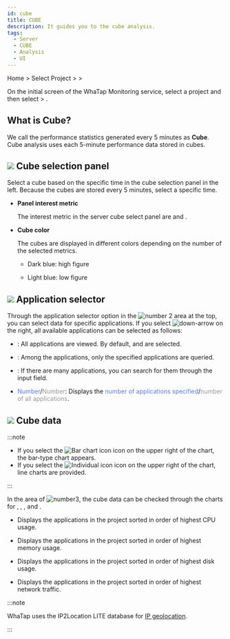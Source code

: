 ```yaml
---
id: cube
title: CUBE
description: It guides you to the cube analysis.
tags:
  - Server
  - CUBE
  - Analysis
  - UI
---
```




Home > Select Project > <Cmdname sid="side_analysis" className="uitext" /> > <Cmdname sid="side_serverCube" className="uitext" />

On the initial screen of the WhaTap Monitoring service, select a project and then select <Cmdname sid="side_analysis" className="uitext" /> > <Cmdname sid="side_serverCube" className="uitext" />. 

## What is Cube?

We call the performance statistics generated every 5 minutes as **Cube**. Cube analysis uses each 5-minute performance data stored in cubes.

<ImgLang img='cube.png' desc='Cube'/>

## ![](/img/number-01.png) Cube selection panel

Select a cube based on the specific time in the cube selection panel in the left. Because the cubes are stored every 5 minutes, select a specific time. 

- **Panel interest metric**

  The interest metric in the server cube select panel are <Cmdname sid="cpu" className="uitext" /> and <Cmdname sid="memory" className="uitext" />.

- **Cube color**

  The cubes are displayed in different colors depending on the number of the selected metrics.

  - <span class='highfg'>Dark blue</span>: <span class='highfg'>high figure</span>

  - <span class='lowfg'>Light blue</span>: <span class='lowfg'>low figure</span>

## ![](/img/number-02.png) Application selector

Through the application selector option in the ![number 2](/img/number-02.png) area at the top, you can select data for specific applications. If you select ![down-arrow](/img/down-arrow.svg) on the right, all available applications can be selected as follows: 

<ImgLang img='cube-select-app.png' desc='Cube selection application'/>

- <Cmdname sid="select_all" className="uitext" />: All applications are viewed. By default, <Cmdname sid="select_all" className="uitext" /> and <Cmdname sid="oid_active" className="uitext" /> are selected.

- <Cmdname sid="checked_only" className="uitext" />: Among the applications, only the specified applications are queried.

- <Cmdname sid="search" className="uitext" />: If there are many applications, you can search for them through the input field.

- <font color='5B7DEC'>Number</font>/<font color='979797'>Number</font>: Displays the <font color='5B7DEC'>number of applications specified</font>/<font color='979797 '>number of all applications</font>.

## ![](/img/number-03.png) Cube data

:::note

- If you select the ![Bar chart icon](/img/ic-dashboard-bar-chart.svg) icon on the upper right of the chart, the bar-type chart appears. 
- If you select the ![Individual icon](/img/ic-multiline-chart.svg) icon on the upper right of the chart, line charts are provided.

:::

In the area of ![number3](/img/number-03.png), the cube data can be checked through the charts for <Cmdname sid="cpu" className="uitext" />, <Cmdname sid="memory" className="uitext" />, <Cmdname sid="disk" className="uitext" />, and <Cmdname sid="network" className="uitext" />.

- <Cmdname sid="cpu" className="uitext" />

  Displays the applications in the project sorted in order of highest CPU usage. 

- <Cmdname sid="memory" className="uitext" />

  Displays the applications in the project sorted in order of highest memory usage.

- <Cmdname sid="disk" className="uitext" />

  Displays the applications in the project sorted in order of highest disk usage.

- <Cmdname sid="network" className="uitext" />

  Displays the applications in the project sorted in order of highest network traffic.

:::note

WhaTap uses the IP2Location LITE database for [IP geolocation](https://lite.ip2location.com).

:::
